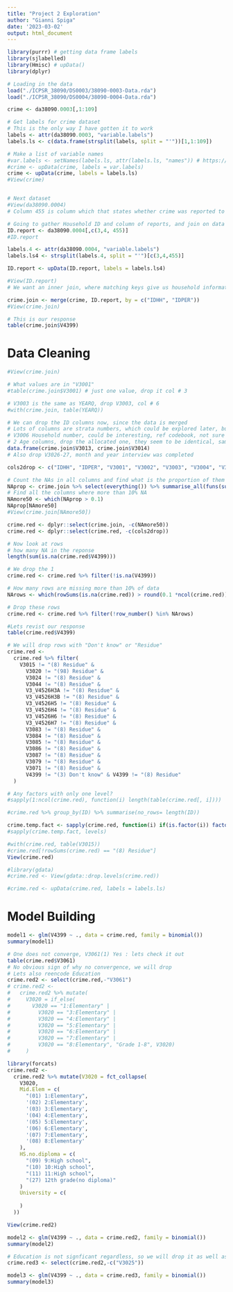 ```yaml
---
title: "Project 2 Exploration"
author: "Gianni Spiga"
date: '2023-03-02'
output: html_document
---
```


```r
library(purrr) # getting data frame labels
library(sjlabelled)
library(Hmisc) # upData()
library(dplyr)
```

```r
# Loading in the data 
load("./ICPSR_38090/DS0003/38090-0003-Data.rda")
load("./ICPSR_38090/DS0004/38090-0004-Data.rda")
```

```r
crime <- da38090.0003[,1:109]

# Get labels for crime dataset
# This is the only way I have gotten it to work
labels <- attr(da38090.0003, "variable.labels")
labels.ls <- c(data.frame(strsplit(labels, split = "'"))[1,1:109])

# Make a list of variable names
#var.labels <- setNames(labels.ls, attr(labels.ls, "names")) # https://stackoverflow.com/questions/7535412/create-a-numeric-vector-with-names-in-one-statement
#crime <- upData(crime, labels = var.labels)
crime <- upData(crime, labels = labels.ls)
#View(crime)


# Next dataset
#View(da38090.0004)
# Column 455 is column which that states whether crime was reported to police or not

# Going to gather Household ID and column of reports, and join on data set 0003
ID.report <- da38090.0004[,c(3,4, 455)]
#ID.report

labels.4 <- attr(da38090.0004, "variable.labels")
labels.ls4 <- strsplit(labels.4, split = "'")[c(3,4,455)]

ID.report <- upData(ID.report, labels = labels.ls4)

#View(ID.report)
# We want an inner join, where matching keys give us household information and whether or not they reported

crime.join <- merge(crime, ID.report, by = c("IDHH", "IDPER"))
#View(crime.join)

# This is our response
table(crime.join$V4399)
```

# Data Cleaning 

```r
#View(crime.join)

# What values are in "V3001"
#table(crime.join$V3001) # just one value, drop it col # 3

# V3003 is the same as YEARQ, drop V3003, col # 6
#with(crime.join, table(YEARQ))

# We can drop the ID columns now, since the data is merged
# Lots of columns are strata numbers, which could be explored later, but for the purpose of this analysis, will not include
# V3006 Household number, could be interesting, ref codebook, not sure how to interpret yet
# 2 Age columns, drop the allocated one, they seem to be identical, same with sex (v3018), hispanic origin ("V3024A")
data.frame(crime.join$V3013, crime.join$V3014)
# Also drop V3026-27, month and year interview was completed

cols2drop <- c("IDHH", "IDPER", "V3001", "V3002", "V3003", "V3004", "V3005", "V3008", "V3009", "V3010", "V3014","V3016", "V3018", "V3024A", "V3026", "V3027","V3060", "V3069", "V3082", "WGTPERCY", "PER_TIS", "PERBOUNDED")

# Count the NAs in all columns and find what is the proportion of them to the entire data set
NAprop <- crime.join %>% select(everything()) %>% summarise_all(funs(sum(is.na(.)) / nrow(crime.join)))
# Find all the columns where more than 10% NA
NAmore50 <- which(NAprop > 0.1)
NAprop[NAmore50]
#View(crime.join[NAmore50]) 

crime.red <- dplyr::select(crime.join, -c(NAmore50))
crime.red <- dplyr::select(crime.red, -c(cols2drop))

# Now look at rows 
# how many NA in the reponse
length(sum(is.na(crime.red$V4399)))

# We drop the 1 
crime.red <- crime.red %>% filter(!is.na(V4399))

# How many rows are missing more than 10% of data 
NArows <- which(rowSums(is.na(crime.red)) > round(0.1 *ncol(crime.red))) # 425

# Drop these rows 
crime.red <- crime.red %>% filter(!row_number() %in% NArows)

#Lets revist our response
table(crime.red$V4399)

# We will drop rows with "Don't know" or "Residue"
crime.red <-
  crime.red %>% filter(
    V3015 != "(8) Residue" &
      V3020 != "(98) Residue" &
      V3024 != "(8) Residue" &
      V3044 != "(8) Residue" &
      V3_V4526H3A != "(8) Residue" &
      V3_V4526H3B != "(8) Residue" &
      V3_V4526H5 != "(8) Residue" &
      V3_V4526H4 != "(8) Residue" &
      V3_V4526H6 != "(8) Residue" &
      V3_V4526H7 != "(8) Residue" &
      V3083 != "(8) Residue" &
      V3084 != "(8) Residue" &
      V3085 != "(8) Residue" &
      V3086 != "(8) Residue" &
      V3087 != "(8) Residue" &
      V3079 != "(8) Residue" &
      V3071 != "(8) Residue" &
      V4399 != "(3) Don't know" & V4399 != "(8) Residue"
  )

# Any factors with only one level? 
#sapply(1:ncol(crime.red), function(i) length(table(crime.red[, i])))

#crime.red %>% group_by(ID) %>% summarise(no_rows= length(ID))

crime.temp.fact <- sapply(crime.red, function(i) if(is.factor(i)) factor(i))
#sapply(crime.temp.fact, levels)

#with(crime.red, table(V3015))
#crime.red[!rowSums(crime.red) == "(8) Residue"]
View(crime.red)

#library(gdata)
#crime.red <- View(gdata::drop.levels(crime.red))

#crime.red <- upData(crime.red, labels = labels.ls)
```
# Model Building

```r
model1 <- glm(V4399 ~ ., data = crime.red, family = binomial())
summary(model1)

# One does not converge, V3061(1) Yes : lets check it out 
table(crime.red$V3061)
# No obvious sign of why no convergence, we will drop 
# Lets also reencode Education
crime.red2 <- select(crime.red,-"V3061")
# crime.red2 <-
#   crime.red2 %>% mutate(
#     V3020 = if_else(
#       V3020 == "1:Elementary" |
#         V3020 == "3:Elementary" |
#         V3020 == "4:Elementary" |
#         V3020 == "5:Elementary" |
#         V3020 == "6:Elementary" |
#         V3020 == "7:Elementary" |
#         V3020 == "8:Elementary", "Grade 1-8", V3020)
#     )

library(forcats)
crime.red2 <-
  crime.red2 %>% mutate(V3020 = fct_collapse(
    V3020,
    Mid.Elem = c(
      "(01) 1:Elementary",
      '(02) 2:Elementary',
      '(03) 3:Elementary',
      '(04) 4:Elementary',
      '(05) 5:Elementary',
      '(06) 6:Elementary',
      '(07) 7:Elementary',
      '(08) 8:Elementary'
    ),
    HS.no.diploma = c(
      "(09) 9:High school",
      "(10) 10:High school",
      "(11) 11:High school",
      "(27) 12th grade(no diploma)"
    )
    University = c(
      
    )
  ))

View(crime.red2)

model2 <- glm(V4399 ~ ., data = crime.red2, family = binomial())
summary(model2)

# Education is not signficant regardless, so we will drop it as well as Month of Interview Completed
crime.red3 <- select(crime.red2,-c("V3025"))

model3 <- glm(V4399 ~ ., data = crime.red3, family = binomial())
summary(model3)
```